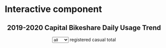 # Interactive component


<script src="https://d3js.org/d3.v6.js"></script>

<div id="main">
<div style="text-align:center;">
<h2>2019-2020 Capital Bikeshare Daily Usage Trend</h2>
</div>
<div id="filter-box" class="filter-box" style="text-align:center;">
<select id="year-list">
<option value="all">all</option>
<option value="2019">2019</option>
<option value="2020">2020</option>
</select>
<span class="legend registered">registered</span>
<span class="legend casual">casual</span>
<span class="legend total">total</span>
</div>
<div id="chart" style="text-align:center;"></div>
</div>

<script src="data.js"></script>   

<script src="bike.js?v=2"></script>

